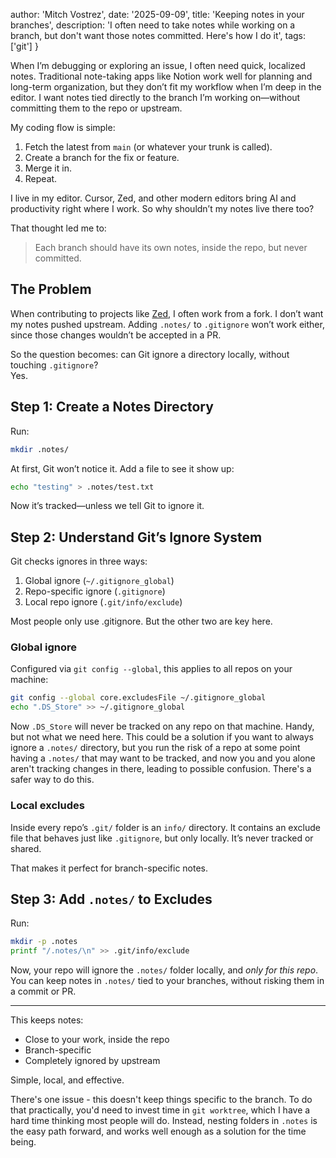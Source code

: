 
  author: 'Mitch Vostrez',
  date: '2025-09-09',
  title: 'Keeping notes in your branches',
  description: 'I often need to take notes while working on a branch, but don\'t want those notes committed. Here\'s how I do it',
  tags: ['git']
}


When I’m debugging or exploring an issue, I often need quick, localized notes. Traditional note-taking apps like Notion work well for planning and long-term organization, but they don’t fit my workflow when I’m deep in the editor. I want notes tied directly to the branch I’m working on—without committing them to the repo or upstream.

My coding flow is simple:
1. Fetch the latest from `main` (or whatever your trunk is called).
2. Create a branch for the fix or feature.
3. Merge it in.
4. Repeat.

I live in my editor. Cursor, Zed, and other modern editors bring AI and productivity right where I work. So why shouldn’t my notes live there too?  

That thought led me to:
> Each branch should have its own notes, inside the repo, but never committed.

## The Problem

When contributing to projects like [Zed](https://github.com/zed-industries/zed), I often work from a fork. I don’t want my notes pushed upstream. Adding `.notes/` to `.gitignore` won’t work either, since those changes wouldn’t be accepted in a PR.

So the question becomes: can Git ignore a directory locally, without touching `.gitignore`?  
Yes.  

## Step 1: Create a Notes Directory

Run:

```bash
mkdir .notes/
```

At first, Git won’t notice it. Add a file to see it show up:

```bash
echo "testing" > .notes/test.txt
```

Now it’s tracked—unless we tell Git to ignore it.

## Step 2: Understand Git’s Ignore System

Git checks ignores in three ways:
1.	Global ignore (`~/.gitignore_global`)
2.	Repo-specific ignore (`.gitignore`)
3.	Local repo ignore (`.git/info/exclude`)

Most people only use .gitignore. But the other two are key here.

### Global ignore

Configured via `git config --global`, this applies to all repos on your machine:

```bash
git config --global core.excludesFile ~/.gitignore_global
echo ".DS_Store" >> ~/.gitignore_global
```

Now `.DS_Store` will never be tracked on any repo on that machine. Handy, but not what we need here.
This could be a solution if you want to always ignore a `.notes/` directory, but you run the risk
of a repo at some point having a `.notes/` that may want to be tracked, and now you and you alone
aren't tracking changes in there, leading to possible confusion. There's a safer way to do this.

### Local excludes

Inside every repo’s `.git/` folder is an `info/` directory. It contains an exclude file that
behaves just like `.gitignore`, but only locally. It’s never tracked or shared.

That makes it perfect for branch-specific notes.

## Step 3: Add `.notes/` to Excludes

Run:

```bash
mkdir -p .notes
printf "/.notes/\n" >> .git/info/exclude
```

Now, your repo will ignore the `.notes/` folder locally, and *only for this repo*.
You can keep notes in `.notes/` tied to your branches, without risking them in a commit or PR.

---

This keeps notes:
* Close to your work, inside the repo
* Branch-specific
* Completely ignored by upstream

Simple, local, and effective.

There's one issue - this doesn't keep things specific to the branch. To do that practically, you'd need to invest time in `git worktree`, which I have a hard time
thinking most people will do. Instead, nesting folders in `.notes` is the easy path forward, and works well enough as a solution for the time being.
